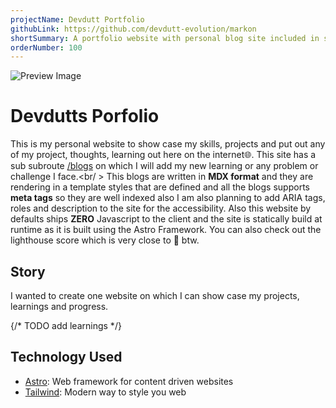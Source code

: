 ```yaml
---
projectName: Devdutt Portfolio
githubLink: https://github.com/devdutt-evolution/markon
shortSummary: A portfolio website with personal blog site included in subroute. Build on Astro.
orderNumber: 100
---
```



![Preview Image](/public/pc.png)

# <HoverUnder color="border-yellow-400">Devdutts Porfolio</HoverUnder>

<LinkProject github={frontmatter.githubLink} />

This is my personal website to show case my skills, projects and put out any of my project, thoughts, learning out here on the
internet🌐.
This site has a sub subroute [/blogs](/blogs) on which I will add my new learning or any problem or challenge I face.<br/ >
This blogs are written in **MDX format** and they are rendering in a template styles that are defined and all the blogs supports **meta tags** so they are well indexed also I am also planning to add ARIA tags, roles and description to the site for the accessibility.
Also this website by defaults ships **ZERO** Javascript to the client and the site is statically build at runtime as it is built using the Astro Framework. You can also check out the lighthouse score which is very close to 💯 btw.

## <HoverUnder color="border-yellow-400">Story</HoverUnder>

I wanted to create one website on which I can show case my projects, learnings and progress.

{/* TODO add learnings */}

## <HoverUnder color="border-yellow-400">Technology Used</HoverUnder>

- [Astro](https://astro.build/): Web framework for content driven websites
- [Tailwind](https://tailwindcss.com/): Modern way to style you web
